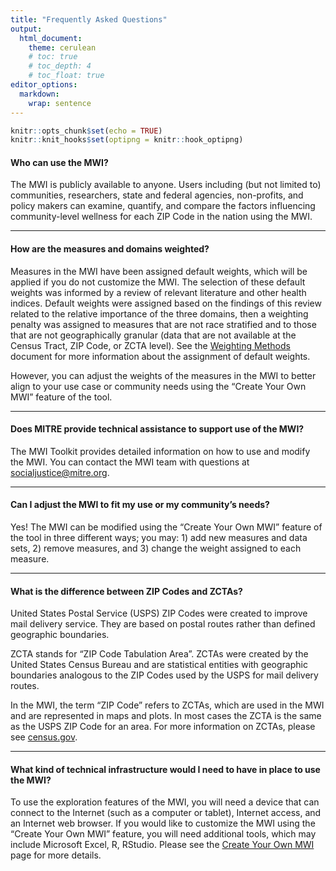 ```yaml
---
title: "Frequently Asked Questions"
output: 
  html_document:
    theme: cerulean
    # toc: true
    # toc_depth: 4
    # toc_float: true
editor_options: 
  markdown: 
    wrap: sentence
---
```


```r
knitr::opts_chunk$set(echo = TRUE)
knitr::knit_hooks$set(optipng = knitr::hook_optipng)
```

#### Who can use the MWI?

The MWI is publicly available to anyone.
Users including (but not limited to) communities, researchers, state and federal agencies, non-profits, and policy makers can examine, quantify, and compare the factors influencing community-level wellness for each ZIP Code in the nation using the MWI.

------------------------------------------------------------------------

#### How are the measures and domains weighted?

Measures in the MWI have been assigned default weights, which will be applied if you do not customize the MWI.
The selection of these default weights was informed by a review of relevant literature and other health indices.
Default weights were assigned based on the findings of this review related to the relative importance of the three domains, then a weighting penalty was assigned to measures that are not race stratified and to those that are not geographically granular (data that are not available at the Census Tract, ZIP Code, or ZCTA level).
See the [Weighting Methods](https://raw.githubusercontent.com/mitre/hse-mwi/main/Documentation/Methods/Weighting_Methods.pdf) document for more information about the assignment of default weights.

However, you can adjust the weights of the measures in the MWI to better align to your use case or community needs using the "Create Your Own MWI" feature of the tool.

------------------------------------------------------------------------

#### Does MITRE provide technical assistance to support use of the MWI?

The MWI Toolkit provides detailed information on how to use and modify the MWI.
You can contact the MWI team with questions at [socialjustice\@mitre.org](mailto:socialjustice@mitre.org){.email}.

------------------------------------------------------------------------

#### Can I adjust the MWI to fit my use or my community's needs?

Yes!
The MWI can be modified using the "Create Your Own MWI" feature of the tool in three different ways; you may: 1) add new measures and data sets, 2) remove measures, and 3) change the weight assigned to each measure.

------------------------------------------------------------------------

#### What is the difference between ZIP Codes and ZCTAs?

United States Postal Service (USPS) ZIP Codes were created to improve mail delivery service.
They are based on postal routes rather than defined geographic boundaries.

ZCTA stands for "ZIP Code Tabulation Area".
ZCTAs were created by the United States Census Bureau and are statistical entities with geographic boundaries analogous to the ZIP Codes used by the USPS for mail delivery routes.

In the MWI, the term "ZIP Code" refers to ZCTAs, which are used in the MWI and are represented in maps and plots.
In most cases the ZCTA is the same as the USPS ZIP Code for an area.
For more information on ZCTAs, please see [census.gov](https://www.census.gov/programs-surveys/geography/guidance/geo-areas/zctas.html).

------------------------------------------------------------------------

#### What kind of technical infrastructure would I need to have in place to use the MWI?

To use the exploration features of the MWI, you will need a device that can connect to the Internet (such as a computer or tablet), Internet access, and an Internet web browser.
If you would like to customize the MWI using the "Create Your Own MWI" feature, you will need additional tools, which may include Microsoft Excel, R, RStudio.
Please see the [Create Your Own MWI](https://sjp.mitre.org/mwi) page for more details.
